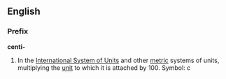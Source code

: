 ==English==
===Prefix===
'''centi-'''

#In the [[International System of Units]] and other [[metric]] systems of units, multiplying the [[unit]] to which it is attached by 100. Symbol: c